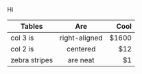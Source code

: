 
<div>
Hi
</div>

<MdxIcon name="sketch" />

| Tables        | Are           | Cool  |
| ------------- |:-------------:| -----:|
| col 3 is      | right-aligned | $1600 |
| col 2 is      | centered      |   $12 |
| zebra stripes | are neat      |    $1 |


<script> 
  alert(Date.now()); 
  alert(Date.now()); 
  const a = "hey" 
</script>

<UnknownComponent1 />

